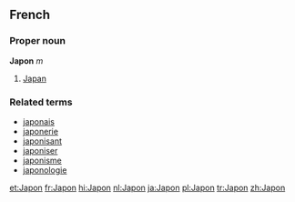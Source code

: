 ==French==
===Proper noun===
'''Japon''' ''m''

# [[Japan]]

===Related terms===
*[[japonais]]
*[[japonerie]]
*[[japonisant]]
*[[japoniser]]
*[[japonisme]]
*[[japonologie]]

[[et:Japon]]
[[fr:Japon]]
[[hi:Japon]]
[[nl:Japon]]
[[ja:Japon]]
[[pl:Japon]]
[[tr:Japon]]
[[zh:Japon]]